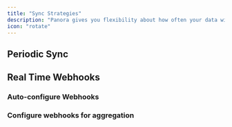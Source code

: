 ```yaml
---
title: "Sync Strategies"
description: "Panora gives you flexibility about how often your data will get pulled from sources: periodic or real-time"
icon: "rotate"
---
```


## Periodic Sync

## Real Time Webhooks

### Auto-configure Webhooks

### Configure webhooks for aggregation
